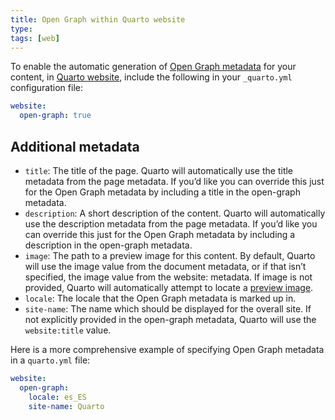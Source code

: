 ---
title: Open Graph within Quarto website
type:
tags: [web]
---

To enable the automatic generation of [Open Graph metadata](open-graph.qmd) for
your content, in [Quarto website](quarto-website.qmd), include the following in
your `_quarto.yml` configuration file:

```{yaml}
website:
  open-graph: true
```

## Additional metadata

- `title`: The title of the page. Quarto will automatically use the title
  metadata from the page metadata. If you’d like you can override this just for
  the Open Graph metadata by including a title in the open-graph metadata.
- `description`: A short description of the content. Quarto will automatically
  use the description metadata from the page metadata. If you’d like you can
  override this just for the Open Graph metadata by including a description in
  the open-graph metadata.
- `image`: The path to a preview image for this content. By default, Quarto will
  use the image value from the document metadata, or if that isn’t specified,
  the image value from the website: metadata. If image is not provided, Quarto
  will automatically attempt to locate a [preview image](quarto-preview-image.qmd).
- `locale`: The locale that the Open Graph metadata is marked up in.
- `site-name`: The name which should be displayed for the overall site. If not
  explicitly provided in the open-graph metadata, Quarto will use the `website:title`
  value.

Here is a more comprehensive example of specifying Open Graph metadata in a
`quarto.yml` file:

```{yaml}
website:
  open-graph:
    locale: es_ES
    site-name: Quarto
```
